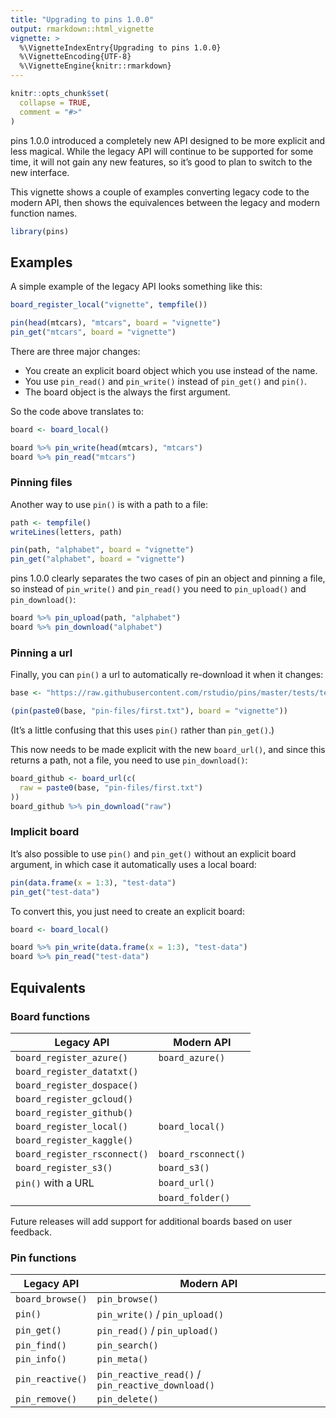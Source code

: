 ```yaml
---
title: "Upgrading to pins 1.0.0"
output: rmarkdown::html_vignette
vignette: >
  %\VignetteIndexEntry{Upgrading to pins 1.0.0}
  %\VignetteEncoding{UTF-8}
  %\VignetteEngine{knitr::rmarkdown}
---
```


```r
knitr::opts_chunk$set(
  collapse = TRUE,
  comment = "#>"
)
```

pins 1.0.0 introduced a completely new API designed to be more explicit and less magical.
While the legacy API will continue to be supported for some time, it will not gain any new features, so it's good to plan to switch to the new interface.

This vignette shows a couple of examples converting legacy code to the modern API, then shows the equivalences between the legacy and modern function names.

```r
library(pins)
```

## Examples

A simple example of the legacy API looks something like this:

```r
board_register_local("vignette", tempfile())

pin(head(mtcars), "mtcars", board = "vignette")
pin_get("mtcars", board = "vignette")
```

There are three major changes:

-   You create an explicit board object which you use instead of the name.
-   You use `pin_read()` and `pin_write()` instead of `pin_get()` and `pin()`.
-   The board object is the always the first argument.

So the code above translates to:

```r
board <- board_local()

board %>% pin_write(head(mtcars), "mtcars")
board %>% pin_read("mtcars")
```

### Pinning files

Another way to use `pin()` is with a path to a file:

```r
path <- tempfile()
writeLines(letters, path)

pin(path, "alphabet", board = "vignette")
pin_get("alphabet", board = "vignette")
```

pins 1.0.0 clearly separates the two cases of pin an object and pinning a file, so instead of `pin_write()` and `pin_read()` you need to `pin_upload()` and `pin_download()`:

```r
board %>% pin_upload(path, "alphabet")
board %>% pin_download("alphabet")
```

### Pinning a url

Finally, you can `pin()` a url to automatically re-download it when it changes:

```r
base <- "https://raw.githubusercontent.com/rstudio/pins/master/tests/testthat/"

(pin(paste0(base, "pin-files/first.txt"), board = "vignette"))
```

(It's a little confusing that this uses `pin()` rather than `pin_get()`.)

This now needs to be made explicit with the new `board_url()`, and since this returns a path, not a file, you need to use `pin_download()`:

```r
board_github <- board_url(c(
  raw = paste0(base, "pin-files/first.txt")
))
board_github %>% pin_download("raw")
```

### Implicit board

It's also possible to use `pin()` and `pin_get()` without an explicit board argument, in which case it automatically uses a local board:

```r
pin(data.frame(x = 1:3), "test-data")
pin_get("test-data")
```

To convert this, you just need to create an explicit board:

```r
board <- board_local()

board %>% pin_write(data.frame(x = 1:3), "test-data")
board %>% pin_read("test-data")
```

## Equivalents

### Board functions

| Legacy API                   | Modern API          |
|------------------------------|---------------------|
| `board_register_azure()`     | `board_azure()`     |
| `board_register_datatxt()`   |                     |
| `board_register_dospace()`   |                     |
| `board_register_gcloud()`    |                     |
| `board_register_github()`    |                     |
| `board_register_local()`     | `board_local()`     |
| `board_register_kaggle()`    |                     |
| `board_register_rsconnect()` | `board_rsconnect()` |
| `board_register_s3()`        | `board_s3()`        |
| `pin()` with a URL           | `board_url()`       |
|                              | `board_folder()`    |

Future releases will add support for additional boards based on user feedback.

### Pin functions

| Legacy API       | Modern API                                        |
|------------------|---------------------------------------------------|
| `board_browse()` | `pin_browse()`                                    |
| `pin()`          | `pin_write()` / `pin_upload()`                    |
| `pin_get()`      | `pin_read()` / `pin_upload()`                     |
| `pin_find()`     | `pin_search()`                                    |
| `pin_info()`     | `pin_meta()`                                      |
| `pin_reactive()` | `pin_reactive_read()` / `pin_reactive_download()` |
| `pin_remove()`   | `pin_delete()`                                    |
